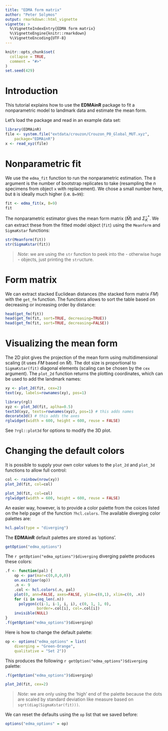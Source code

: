 ```yaml
---
title: "EDMA form matrix"
author: "Peter Solymos"
output: rmarkdown::html_vignette
vignette: >
  %\VignetteIndexEntry{EDMA form matrix}
  %\VignetteEngine{knitr::rmarkdown}
  %\VignetteEncoding{UTF-8}
---
```


```r
knitr::opts_chunk$set(
  collapse = TRUE,
  comment = "#>"
)
set.seed(429)
```

# Introduction

This tutorial explains how to use the **EDMAinR** package
to fit a nonparametric model to landmark data and estimate
the mean form.

Let's load the package and read in an example data set:

```r
library(EDMAinR)
file <- system.file("extdata/crouzon/Crouzon_P0_Global_MUT.xyz", 
    package="EDMAinR")
x <- read_xyz(file)
```

# Nonparametric fit

We use the `edma_fit` function to run the nonparametric estimation.
The `B` argument is the number of bootstrap replicates to take
(resampling the $n$ specimens from object `x` with replacement).
We chose a small number here, but `B` is ideally much higher
(i.e. `B=99`):

```r
fit <- edma_fit(x, B=9)
fit
```

The nonparametric estimator gives the mean form matrix ($\hat{M}$)
and $\hat{\Sigma}_{K}^\ast$. We can extract these from the fitted
model object (`fit`) using the `Meanform` and `SigmaKstar` functions:

```r
str(Meanform(fit))
str(SigmaKstar(fit))
```

> *Note*: we are using the `str` function to peek into the - otherwise
> huge - objects, just printing the `str`ucture.

# Form matrix

We can extract stacked Euclidean distances (the stacked form matrix $FM$)
with the `get_fm` function. The functions allows to sort
the table based on decreasing or increasing order by distance:

```r
head(get_fm(fit))
head(get_fm(fit, sort=TRUE, decreasing=TRUE))
head(get_fm(fit, sort=TRUE, decreasing=FALSE))
```

# Visualizing the mean form

The 2D plot gives the projection of the mean form
using multidimensional scaling (it uses $FM$ based on $\hat{M}$).
The dot size is proportional to `SigmaKstar(fit)` diagonal elements
(scaling can be chosen by the `cex` argument).
The `plot_2d` function returns the plotting coordinates,
which can be used to add the landmark names:

```r
xy <- plot_2d(fit, cex=2)
text(xy, labels=rownames(xy), pos=1)
```

```r
library(rgl)
xyz <- plot_3d(fit, aplha=0.5)
text3d(xyz, texts=rownames(xyz), pos=1) # this adds names
decorate3d() # this adds the axes
rglwidget(width = 600, height = 600, reuse = FALSE)
```

See `?rgl::plot3d` for options to modify the 3D plot.

# Changing the default colors

It is possible to supply your own color values to the
`plot_2d` and `plot_3d` functions to allow full control:

```r
col <- rainbow(nrow(xy))
plot_2d(fit, col=col)
```

```r
plot_3d(fit, col=col)
rglwidget(width = 600, height = 600, reuse = FALSE)
```

An easier way, however, is to provide a color palette
from the coices listed on the help page of the function
`?hcl.colors`. The available diverging color palettes are:


```r
hcl.pals(type = "diverging")
```

The **EDMAinR** default palettes are stored as 'options'.

```r
getOption("edma_options")
```

The `r getOption("edma_options")$diverging` diverging palette
produces these colors:

```r
.f <- function(pal) {
    op <- par(mar=c(0,0,0,0))
    on.exit(par(op))
    .n <- 9
    .col <- hcl.colors(.n, pal)
    plot(0, ann=FALSE, axes=FALSE, ylim=c(0,1), xlim=c(0, .n))
    for (i in seq_len(.n))
      polygon(c(i-1, i-1, i, i), c(0, 1, 1, 0),
              border=.col[i], col=.col[i])
    invisible(NULL)
}
.f(getOption("edma_options")$diverging)
```

Here is how to change the default palette:

```r
op <- options("edma_options" = list(
    diverging = "Green-Orange",
    qualitative = "Set 2"))
```

This produces the following `r getOption("edma_options")$diverging` palette:

```r
.f(getOption("edma_options")$diverging)
```

```r
plot_2d(fit, cex=2)
```

> *Note*: we are only using the 'high' end of the palette
> because the dots are scaled by standard deviation like measure
> based on `sqrt(diag(SigmaKstar(fit)))`.

We can reset the defaults using the `op` list that we saved before:

```r
options("edma_options" = op)
```

